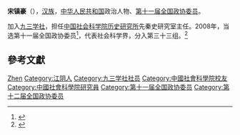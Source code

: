 '''宋镇豪'''（{{bd|1949年||}}），[[汉族|汉族]]，[[中华人民共和国|中华人民共和国]]政治人物、[[第十一届全国政协委员|第十一届全国政协委员]]。

加入[[九三学社|九三学社]]，担任[[中国社会科学院历史研究所|中国社会科学院历史研究所]]先秦史研究室主任。2008年，当选第十一届全国政协委员<ref>{{cite news|title=第十一届全国政协委员名单|url=http://www.indaa.com.cn/zt/2009qglh/zxzs/200903/t20090303_127573.html|accessdate=2013-04-09|newspaper=新华社北京1月25日电 中国人民政治协商会议第十一届全国委员会委员名单(共2237人，2008年1月25日政协第十届全国委员会常务委员会第二十次会议通过)|date=2008年1月25日|deadurl=yes|archiveurl=https://web.archive.org/web/20130928014403/http://www.indaa.com.cn/zt/2009qglh/zxzs/200903/t20090303_127573.html|archivedate=2013年9月28日}}</ref>，代表社会科学界，分入第三十三组。<ref>{{cite news|title=全国政协信息-宋镇豪|url=http://www.cppcc.gov.cn/CMS/wylibary/showJcwyxtInfoWylibary.action?tabJcwyxt.guid=11W0011350&wytype=wjwy|accessdate=2013-04-11|newspaper=全国政协委员会|archive-date=2016-03-05|archive-url=https://web.archive.org/web/20160305032220/http://www.cppcc.gov.cn/CMS/wylibary/showJcwyxtInfoWylibary.action?tabJcwyxt.guid=11W0011350&wytype=wjwy|dead-url=no}}</ref>

== 參考文獻 ==
{{reflist}}

{{中国政治人物小作品}}
{{中国社会科学院学部委员}}

{{Authority control}}
{{DEFAULTSORT:Song宋}}
[[Category:宋姓|Zhen]]
[[Category:江阴人|Category:江阴人]]
[[Category:九三学社社员|Category:九三学社社员]]
[[Category:中國社會科學院校友|Category:中國社會科學院校友]]
[[Category:中國社會科學院研究員|Category:中國社會科學院研究員]]
[[Category:第十一届全国政协委员|Category:第十一届全国政协委员]]
[[Category:第十二届全国政协委员|Category:第十二届全国政协委员]]